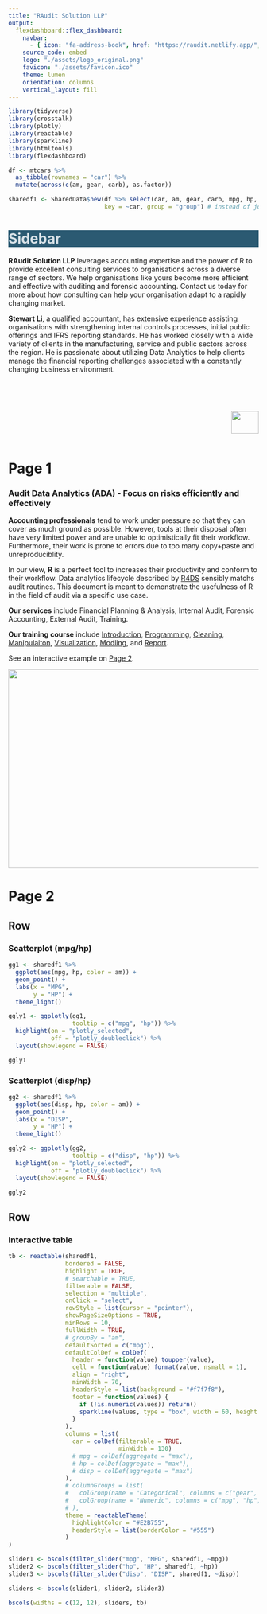 ```yaml
---
title: "RAudit Solution LLP"
output: 
  flexdashboard::flex_dashboard:
    navbar:
      - { icon: "fa-address-book", href: "https://raudit.netlify.app/", align: right }
    source_code: embed
    logo: "./assets/logo_original.png" 
    favicon: "./assets/favicon.ico"
    theme: lumen
    orientation: columns
    vertical_layout: fill
---
```



```r

library(tidyverse)
library(crosstalk)
library(plotly)
library(reactable)
library(sparkline)
library(htmltools)
library(flexdashboard)
```


<style>
  :root {
    --bg-color: #2B5A72;
    --ptext-color: #D7E1E7; 
    --stext-color: #E2B755; 
  }
  .navbar {
    background-color: var(--bg-color);
    border-color: var(--stext-color);
  }
  .navbar-inverse .navbar-brand{
    color: var(--stext-color);
  }
  .navbar-inverse .navbar-nav > li > a{
    color: var(--stext-color);
  }
  .navbar-inverse .navbar-nav>.active>a, 
  .navbar-inverse .navbar-nav>.active>a:hover, 
  .navbar-inverse .navbar-nav>.active>a:focus {
    color: var(--stext-color);
  }
  .navbar-logo img{
    width: 25%;
  }
  #sidebar{
    background-color: var(--bg-color);
    color: var(--ptext-color);
  }
  .pics{
    display: flex;
    justify-content: flex-end;
    align-items: center;
  }
</style>


```r
df <- mtcars %>% 
  as_tibble(rownames = "car") %>% 
  mutate(across(c(am, gear, carb), as.factor))

sharedf1 <- SharedData$new(df %>% select(car, am, gear, carb, mpg, hp, disp), 
                           key = ~car, group = "group") # instead of join, 
```


Sidebar {.sidebar}
=====================================


<div>

**RAudit Solution LLP** leverages accounting expertise and the power of R to provide excellent consulting services to organisations across a diverse range of sectors. We help organisations like yours become more efficient and effective with auditing and forensic accounting. Contact us today for more about how consulting can help your organisation adapt to a rapidly changing market.

**Stewart Li**, a qualified accountant, has extensive experience assisting organisations with strengthening internal controls processes, initial public offerings and IFRS reporting standards. He has worked closely with a wide variety of clients in the manufacturing, service and public sectors across the region. He is passionate about utilizing Data Analytics to help clients manage the financial reporting challenges associated with a constantly changing business environment. 

</div>


<br><br>


<div class="pics">

<img src="./assets/caw.png" height="45px" width="55px">

</div>


Page 1 {data-navmenu="Content"} 
=====================================  


<h3>Audit Data Analytics (ADA) - Focus on risks efficiently and effectively</h3>


**Accounting professionals** tend to work under pressure so that they can cover as much ground as possible. However, tools at their disposal often have very limited power and are unable to optimistically fit their workflow. Furthermore, their work is prone to errors due to too many copy+paste and unreproduciblity.

In our view, **R** is a perfect tool to increases their productivity and conform to their workflow. Data analytics lifecycle described by [R4DS](https://r4ds.had.co.nz/) sensibly matchs audit routines. This document is meant to demonstrate the usefulness of R in the field of audit via a specific use case. 

**Our services** include Financial Planning & Analysis, Internal Audit, Forensic Accounting, External Audit, Training. 

**Our training course** include [Introduction](), [Programming](), [Cleaning](), [Manipulaiton](), [Visualization](), [Modling](), and [Report](). 


See an interactive example on [Page 2]. <br>
<!-- Click [Page Two](#page-2). -->


<img src="./assets/tidypic.png" height="400px" width="1200px">


Page 2 {data-orientation=rows, data-navmenu="Content"} 
=====================================    


Row {data-height=400}
-----------------------------------------------------------------------


### Scatterplot (mpg/hp)


```r
gg1 <- sharedf1 %>% 
  ggplot(aes(mpg, hp, color = am)) +
  geom_point() +
  labs(x = "MPG", 
       y = "HP") +
  theme_light()

ggly1 <- ggplotly(gg1, 
                  tooltip = c("mpg", "hp")) %>% 
  highlight(on = "plotly_selected",
            off = "plotly_doubleclick") %>% 
  layout(showlegend = FALSE)

ggly1
```

<!-- > Explore the relationship among `mpg`, `hp` and `disp`.  -->


### Scatterplot (disp/hp)


```r
gg2 <- sharedf1 %>% 
  ggplot(aes(disp, hp, color = am)) +
  geom_point() +
  labs(x = "DISP", 
       y = "HP") +
  theme_light()

ggly2 <- ggplotly(gg2, 
                  tooltip = c("disp", "hp")) %>% 
  highlight(on = "plotly_selected",
            off = "plotly_doubleclick") %>% 
  layout(showlegend = FALSE)

ggly2
```


Row {data-height=600}
-----------------------------------------------------------------------


### Interactive table


```r
tb <- reactable(sharedf1,
                bordered = FALSE,
                highlight = TRUE, 
                # searchable = TRUE,
                filterable = FALSE,
                selection = "multiple",
                onClick = "select",
                rowStyle = list(cursor = "pointer"),
                showPageSizeOptions = TRUE,
                minRows = 10, 
                fullWidth = TRUE,
                # groupBy = "am",
                defaultSorted = c("mpg"), 
                defaultColDef = colDef(
                  header = function(value) toupper(value),
                  cell = function(value) format(value, nsmall = 1),
                  align = "right",
                  minWidth = 70,
                  headerStyle = list(background = "#f7f7f8"), 
                  footer = function(values) {
                    if (!is.numeric(values)) return()
                    sparkline(values, type = "box", width = 60, height = 20)
                  }
                ), 
                columns = list(
                  car = colDef(filterable = TRUE, 
                               minWidth = 130)
                  # mpg = colDef(aggregate = "max"), 
                  # hp = colDef(aggregate = "max"),
                  # disp = colDef(aggregate = "max")
                ), 
                # columnGroups = list(
                #   colGroup(name = "Categorical", columns = c("gear", "carb")),
                #   colGroup(name = "Numeric", columns = c("mpg", "hp", "disp"))
                # ), 
                theme = reactableTheme(
                  highlightColor = "#E2B755",
                  headerStyle = list(borderColor = "#555")
                )
)
```


```r
slider1 <- bscols(filter_slider("mpg", "MPG", sharedf1, ~mpg))
slider2 <- bscols(filter_slider("hp", "HP", sharedf1, ~hp))
slider3 <- bscols(filter_slider("disp", "DISP", sharedf1, ~disp))

sliders <- bscols(slider1, slider2, slider3)

bscols(widths = c(12, 12), sliders, tb)
```











